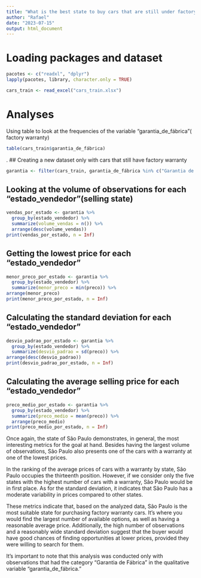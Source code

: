 ---
title: "What is the best state to buy cars that are still under factory warranty and why?"
author: "Rafael"
date: "2023-07-15"
output: html_document
---
# Loading packages and dataset
```{r package, message=FALSE, results='hide'}
pacotes <- c("readxl", "dplyr")
lapply(pacotes, library, character.only = TRUE)
```
```{r load}
cars_train <- read_excel("cars_train.xlsx")
```

# Analyses
Using table to look at the frequencies of the variable “garantia_de_fábrica”( factory warranty)
```{r table}
table(cars_train$garantia_de_fábrica)
```
.
## Creating a new dataset only with cars that still have factory warranty
```{r garantia}
garantia <- filter(cars_train, garantia_de_fábrica %in% c("Garantia de fábrica"))
```

## Looking at the volume of observations for each “estado_vendedor”(selling state)
```{r vendas}
vendas_por_estado <- garantia %>%
  group_by(estado_vendedor) %>%
  summarize(volume_vendas = n()) %>%
  arrange(desc(volume_vendas))
print(vendas_por_estado, n = Inf)
```

## Getting the lowest price for each “estado_vendedor”
```{r vendas2}
menor_preco_por_estado <- garantia %>%
  group_by(estado_vendedor) %>%
  summarize(menor_preco = min(preco)) %>%
arrange(menor_preco)
print(menor_preco_por_estado, n = Inf)
```

## Calculating the standard deviation for each “estado_vendedor”
```{r vendas3}
desvio_padrao_por_estado <- garantia %>%
  group_by(estado_vendedor) %>%
  summarize(desvio_padrao = sd(preco)) %>%
arrange(desc(desvio_padrao))
print(desvio_padrao_por_estado, n = Inf)
```

## Calculating the average selling price for each “estado_vendedor”
```{r preço}
preco_medio_por_estado <- garantia %>%
  group_by(estado_vendedor) %>%
  summarize(preco_medio = mean(preco)) %>%
  arrange(preco_medio)
print(preco_medio_por_estado, n = Inf)
```

Once again, the state of São Paulo demonstrates, in general, the most interesting metrics for the goal at hand. Besides having the largest volume of observations, São Paulo also presents one of the cars with a warranty at one of the lowest prices.

In the ranking of the average prices of cars with a warranty by state, São Paulo occupies the thirteenth position. However, if we consider only the five states with the highest number of cars with a warranty, São Paulo would be in first place. As for the standard deviation, it indicates that São Paulo has a moderate variability in prices compared to other states.

These metrics indicate that, based on the analyzed data, São Paulo is the most suitable state for purchasing factory warranty cars. It's where you would find the largest number of available options, as well as having a reasonable average price. Additionally, the high number of observations and a reasonably wide standard deviation suggest that the buyer would have good chances of finding opportunities at lower prices, provided they were willing to search for them.

It's important to note that this analysis was conducted only with observations that had the category "Garantia de Fábrica" in the qualitative variable "garantia_de_fábrica."